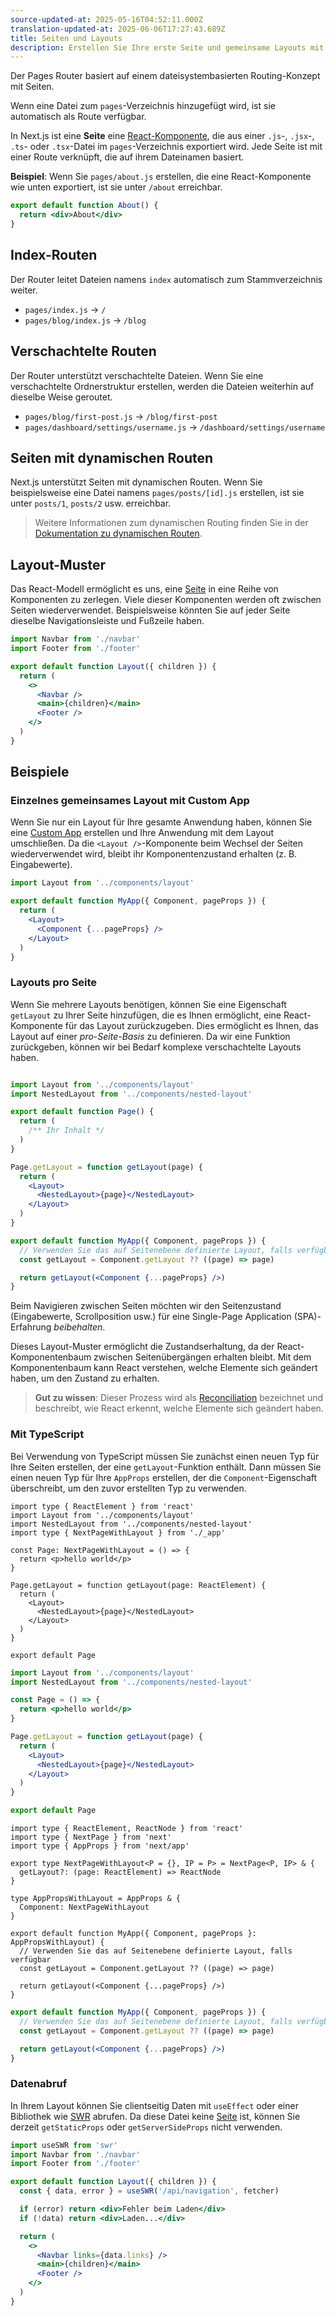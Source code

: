 ```yaml
---
source-updated-at: 2025-05-16T04:52:11.000Z
translation-updated-at: 2025-06-06T17:27:43.689Z
title: Seiten und Layouts
description: Erstellen Sie Ihre erste Seite und gemeinsame Layouts mit dem Pages Router.
---
```


Der Pages Router basiert auf einem dateisystembasierten Routing-Konzept mit Seiten.

Wenn eine Datei zum `pages`-Verzeichnis hinzugefügt wird, ist sie automatisch als Route verfügbar.

In Next.js ist eine **Seite** eine [React-Komponente](https://react.dev/learn/your-first-component), die aus einer `.js`-, `.jsx`-, `.ts`- oder `.tsx`-Datei im `pages`-Verzeichnis exportiert wird. Jede Seite ist mit einer Route verknüpft, die auf ihrem Dateinamen basiert.

**Beispiel**: Wenn Sie `pages/about.js` erstellen, die eine React-Komponente wie unten exportiert, ist sie unter `/about` erreichbar.

```jsx
export default function About() {
  return <div>About</div>
}
```

## Index-Routen

Der Router leitet Dateien namens `index` automatisch zum Stammverzeichnis weiter.

- `pages/index.js` → `/`
- `pages/blog/index.js` → `/blog`

## Verschachtelte Routen

Der Router unterstützt verschachtelte Dateien. Wenn Sie eine verschachtelte Ordnerstruktur erstellen, werden die Dateien weiterhin auf dieselbe Weise geroutet.

- `pages/blog/first-post.js` → `/blog/first-post`
- `pages/dashboard/settings/username.js` → `/dashboard/settings/username`

## Seiten mit dynamischen Routen

Next.js unterstützt Seiten mit dynamischen Routen. Wenn Sie beispielsweise eine Datei namens `pages/posts/[id].js` erstellen, ist sie unter `posts/1`, `posts/2` usw. erreichbar.

> Weitere Informationen zum dynamischen Routing finden Sie in der [Dokumentation zu dynamischen Routen](/docs/pages/building-your-application/routing/dynamic-routes).

## Layout-Muster

Das React-Modell ermöglicht es uns, eine [Seite](/docs/pages/building-your-application/routing/pages-and-layouts) in eine Reihe von Komponenten zu zerlegen. Viele dieser Komponenten werden oft zwischen Seiten wiederverwendet. Beispielsweise könnten Sie auf jeder Seite dieselbe Navigationsleiste und Fußzeile haben.

```jsx filename="components/layout.js"
import Navbar from './navbar'
import Footer from './footer'

export default function Layout({ children }) {
  return (
    <>
      <Navbar />
      <main>{children}</main>
      <Footer />
    </>
  )
}
```

## Beispiele

### Einzelnes gemeinsames Layout mit Custom App

Wenn Sie nur ein Layout für Ihre gesamte Anwendung haben, können Sie eine [Custom App](/docs/pages/building-your-application/routing/custom-app) erstellen und Ihre Anwendung mit dem Layout umschließen. Da die `<Layout />`-Komponente beim Wechsel der Seiten wiederverwendet wird, bleibt ihr Komponentenzustand erhalten (z. B. Eingabewerte).

```jsx filename="pages/_app.js"
import Layout from '../components/layout'

export default function MyApp({ Component, pageProps }) {
  return (
    <Layout>
      <Component {...pageProps} />
    </Layout>
  )
}
```

### Layouts pro Seite

Wenn Sie mehrere Layouts benötigen, können Sie eine Eigenschaft `getLayout` zu Ihrer Seite hinzufügen, die es Ihnen ermöglicht, eine React-Komponente für das Layout zurückzugeben. Dies ermöglicht es Ihnen, das Layout auf einer _pro-Seite-Basis_ zu definieren. Da wir eine Funktion zurückgeben, können wir bei Bedarf komplexe verschachtelte Layouts haben.

```jsx filename="pages/index.js"

import Layout from '../components/layout'
import NestedLayout from '../components/nested-layout'

export default function Page() {
  return (
    /** Ihr Inhalt */
  )
}

Page.getLayout = function getLayout(page) {
  return (
    <Layout>
      <NestedLayout>{page}</NestedLayout>
    </Layout>
  )
}
```

```jsx filename="pages/_app.js"
export default function MyApp({ Component, pageProps }) {
  // Verwenden Sie das auf Seitenebene definierte Layout, falls verfügbar
  const getLayout = Component.getLayout ?? ((page) => page)

  return getLayout(<Component {...pageProps} />)
}
```

Beim Navigieren zwischen Seiten möchten wir den Seitenzustand (Eingabewerte, Scrollposition usw.) für eine Single-Page Application (SPA)-Erfahrung _beibehalten_.

Dieses Layout-Muster ermöglicht die Zustandserhaltung, da der React-Komponentenbaum zwischen Seitenübergängen erhalten bleibt. Mit dem Komponentenbaum kann React verstehen, welche Elemente sich geändert haben, um den Zustand zu erhalten.

> **Gut zu wissen**: Dieser Prozess wird als [Reconciliation](https://react.dev/learn/preserving-and-resetting-state) bezeichnet und beschreibt, wie React erkennt, welche Elemente sich geändert haben.

### Mit TypeScript

Bei Verwendung von TypeScript müssen Sie zunächst einen neuen Typ für Ihre Seiten erstellen, der eine `getLayout`-Funktion enthält. Dann müssen Sie einen neuen Typ für Ihre `AppProps` erstellen, der die `Component`-Eigenschaft überschreibt, um den zuvor erstellten Typ zu verwenden.

```tsx filename="pages/index.tsx" switcher
import type { ReactElement } from 'react'
import Layout from '../components/layout'
import NestedLayout from '../components/nested-layout'
import type { NextPageWithLayout } from './_app'

const Page: NextPageWithLayout = () => {
  return <p>hello world</p>
}

Page.getLayout = function getLayout(page: ReactElement) {
  return (
    <Layout>
      <NestedLayout>{page}</NestedLayout>
    </Layout>
  )
}

export default Page
```

```jsx filename="pages/index.js" switcher
import Layout from '../components/layout'
import NestedLayout from '../components/nested-layout'

const Page = () => {
  return <p>hello world</p>
}

Page.getLayout = function getLayout(page) {
  return (
    <Layout>
      <NestedLayout>{page}</NestedLayout>
    </Layout>
  )
}

export default Page
```

```tsx filename="pages/_app.tsx" switcher
import type { ReactElement, ReactNode } from 'react'
import type { NextPage } from 'next'
import type { AppProps } from 'next/app'

export type NextPageWithLayout<P = {}, IP = P> = NextPage<P, IP> & {
  getLayout?: (page: ReactElement) => ReactNode
}

type AppPropsWithLayout = AppProps & {
  Component: NextPageWithLayout
}

export default function MyApp({ Component, pageProps }: AppPropsWithLayout) {
  // Verwenden Sie das auf Seitenebene definierte Layout, falls verfügbar
  const getLayout = Component.getLayout ?? ((page) => page)

  return getLayout(<Component {...pageProps} />)
}
```

```jsx filename="pages/_app.js" switcher
export default function MyApp({ Component, pageProps }) {
  // Verwenden Sie das auf Seitenebene definierte Layout, falls verfügbar
  const getLayout = Component.getLayout ?? ((page) => page)

  return getLayout(<Component {...pageProps} />)
}
```

### Datenabruf

In Ihrem Layout können Sie clientseitig Daten mit `useEffect` oder einer Bibliothek wie [SWR](https://swr.vercel.app/) abrufen. Da diese Datei keine [Seite](/docs/pages/building-your-application/routing/pages-and-layouts) ist, können Sie derzeit `getStaticProps` oder `getServerSideProps` nicht verwenden.

```jsx filename="components/layout.js"
import useSWR from 'swr'
import Navbar from './navbar'
import Footer from './footer'

export default function Layout({ children }) {
  const { data, error } = useSWR('/api/navigation', fetcher)

  if (error) return <div>Fehler beim Laden</div>
  if (!data) return <div>Laden...</div>

  return (
    <>
      <Navbar links={data.links} />
      <main>{children}</main>
      <Footer />
    </>
  )
}
```